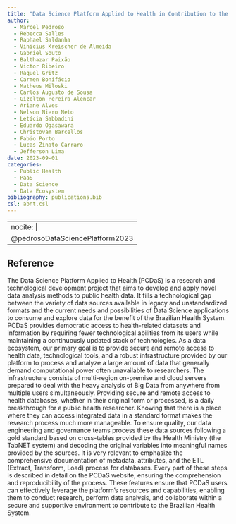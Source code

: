 ```yaml
---
title: "Data Science Platform Applied to Health in Contribution to the Brazilian Unified Health System"
author:
  - Marcel Pedroso
  - Rebecca Salles
  - Raphael Saldanha
  - Vinicius Kreischer de Almeida
  - Gabriel Souto 
  - Balthazar Paixão
  - Victor Ribeiro
  - Raquel Gritz 
  - Carmen Bonifácio
  - Matheus Miloski 
  - Carlos Augusto de Sousa
  - Gizelton Pereira Alencar
  - Ariane Alves 
  - Nelson Niero Neto 
  - Letícia Sabbadini
  - Eduardo Ogasawara
  - Christovam Barcellos
  - Fabio Porto 
  - Lucas Zinato Carraro
  - Jefferson Lima
date: 2023-09-01
categories: 
  - Public Health
  - PaaS
  - Data Science
  - Data Ecosystem
bibliography: publications.bib
csl: abnt.csl
---
```


---
nocite: |
  @pedrosoDataSciencePlatform2023
---

## Reference

::: {#refs}
:::

The Data Science Platform Applied to Health (PCDaS) is a research and technological development project that aims to develop and apply novel data analysis methods to public health data. It fills a technological gap between the variety of data sources available in legacy and unstandardized formats and the current needs and possibilities of Data Science applications to consume and explore data for the benefit of the Brazilian Health System. PCDaS provides democratic access to health-related datasets and information by requiring fewer technological abilities from its users while maintaining a continuously updated stack of technologies. As a data ecosystem, our primary goal is to provide secure and remote access to health data, technological tools, and a robust infrastructure provided by our platform to process and analyze a large amount of data that generally demand computational power often unavailable to researchers. The infrastructure consists of multi-region on-premise and cloud servers prepared to deal with the heavy analysis of Big Data from anywhere from multiple users simultaneously. Providing secure and remote access to health databases, whether in their original form or processed, is a daily breakthrough for a public health researcher. Knowing that there is a place where they can access integrated data in a standard format makes the research process much more manageable. To ensure quality, our data engineering and governance teams process these data sources following a gold standard based on cross-tables provided by the Health Ministry (the TabNET system) and decoding the original variables into meaningful names provided by the sources. It is very relevant to emphasize the comprehensive documentation of metadata, attributes, and the ETL (Extract, Transform, Load) process for databases. Every part of these steps is described in detail on the PCDaS website, ensuring the comprehension and reproducibility of the process. These features ensure that PCDaS users can effectively leverage the platform’s resources and capabilities, enabling them to conduct research, perform data analysis, and collaborate within a secure and supportive environment to contribute to the Brazilian Health System.


